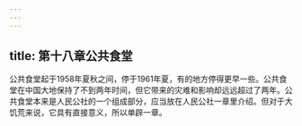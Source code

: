 ```yaml
---
---
---
```

title: 第十八章公共食堂
---



公共食堂起于1958年夏秋之间，停于1961年夏，有的地方停得更早一些。公共食堂在中国大地保持了不到两年时间，但它带来的灾难和影响却远远超过了两年。公共食堂本来是人民公社的一个组成部分，应当放在人民公社一章里介绍。但对于大饥荒来说，它具有直接意义，所以单辟一章。